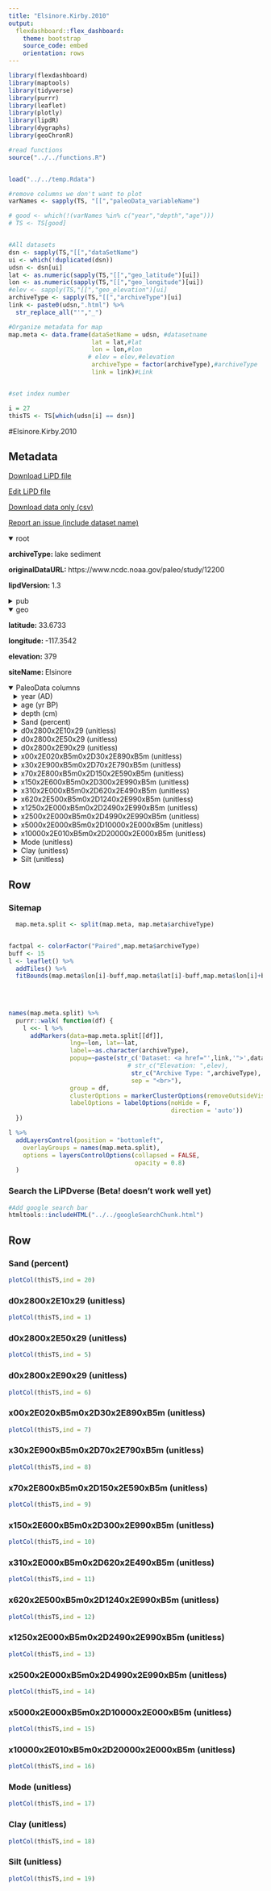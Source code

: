 ```yaml
---
title: "Elsinore.Kirby.2010"
output: 
  flexdashboard::flex_dashboard:
    theme: bootstrap
    source_code: embed
    orientation: rows
---
```


```r
library(flexdashboard)
library(maptools)
library(tidyverse)
library(purrr)
library(leaflet)
library(plotly)
library(lipdR)
library(dygraphs)
library(geoChronR)

#read functions
source("../../functions.R")


load("../../temp.Rdata")

#remove columns we don't want to plot
varNames <- sapply(TS, "[[","paleoData_variableName")

# good <- which(!(varNames %in% c("year","depth","age")))
# TS <- TS[good]


#All datasets
dsn <- sapply(TS,"[[","dataSetName")
ui <- which(!duplicated(dsn))
udsn <- dsn[ui]
lat <- as.numeric(sapply(TS,"[[","geo_latitude")[ui])
lon <- as.numeric(sapply(TS,"[[","geo_longitude")[ui])
#elev <- sapply(TS,"[[","geo_elevation")[ui]
archiveType <- sapply(TS,"[[","archiveType")[ui]
link <- paste0(udsn,".html") %>% 
  str_replace_all("'","_")

#Organize metadata for map
map.meta <- data.frame(dataSetName = udsn, #datasetname
                       lat = lat,#lat
                       lon = lon,#lon
                      # elev = elev,#elevation
                       archiveType = factor(archiveType),#archiveType
                       link = link)#Link


#set index number

i = 27
thisTS <- TS[which(udsn[i] == dsn)]
```
#Elsinore.Kirby.2010

Metadata {.sidebar}
-------------------------------------
[Download LiPD file](Elsinore.Kirby.2010.lpd)
            

[Edit LiPD file](http://lipd.net/playground?source=http://lipdverse.org/wNAm0_1_0/Elsinore.Kirby.2010.lpd)
            

[Download data only (csv)](Elsinore.Kirby.2010.csv)
            

[Report an issue (include dataset name)](https://github.com/nickmckay/LiPDverse/issues)

<details open style="margin-left: 0px">
<summary>root</summary>
<p style="margin-left: 0px"><strong>archiveType: </strong>lake sediment
<p style="margin-left: 0px"><strong>originalDataURL: </strong>https://www.ncdc.noaa.gov/paleo/study/12200
<p style="margin-left: 0px"><strong>lipdVersion: </strong>1.3
</details>
<details>
<summary>pub</summary>
<details style="margin-left: 10px">
<summary>pub1</summary>
<p style="margin-left: 10px"><strong>citeKey: </strong>kirby2010aholocenerecordofpacificd
<p style="margin-left: 10px"><strong>journal: </strong>Journal of Paleolimnology
<p style="margin-left: 10px"><strong>volume: </strong>44
<p style="margin-left: 10px"><strong>pages: </strong>819-839
<p style="margin-left: 10px"><strong>pubYear: </strong>2010
<p style="margin-left: 10px"><strong>title: </strong>A Holocene record of Pacific Decadal Oscillation (PDO)-related hydrologic variability in Southern California (Lake Elsinore, CA)
</details>
</details>
<details open style="margin-left: 0px">
<summary>geo</summary>
<p style="margin-left: 0px"><strong>latitude: </strong>33.6733
<p style="margin-left: 0px"><strong>longitude: </strong>-117.3542
<p style="margin-left: 0px"><strong>elevation: </strong>379
<p style="margin-left: 0px"><strong>siteName: </strong>Elsinore
</details>
<details open>
<summary>PaleoData columns</summary>
<details style="margin-left: 10px">
<summary>year (AD)</summary>
<p style="margin-left: 10px"><strong>TSid: </strong>WEB61e0247e
<p style="margin-left: 10px"><strong>variableName: </strong>year
<p style="margin-left: 10px"><strong>units: </strong>AD
<p style="margin-left: 10px"><strong>description: </strong>Year AD
</details>
<details style="margin-left: 10px">
<summary>age (yr BP)</summary>
<p style="margin-left: 10px"><strong>TSid: </strong>WEBb6fe494a
<p style="margin-left: 10px"><strong>variableName: </strong>age
<p style="margin-left: 10px"><strong>units: </strong>yr BP
<p style="margin-left: 10px"><strong>description: </strong>Years before present (1950) yr BP
</details>
<details style="margin-left: 10px">
<summary>depth (cm)</summary>
<p style="margin-left: 10px"><strong>TSid: </strong>WEB3b82999e
<p style="margin-left: 10px"><strong>variableName: </strong>depth
<p style="margin-left: 10px"><strong>units: </strong>cm
<p style="margin-left: 10px"><strong>description: </strong>depth
</details>
<details style="margin-left: 10px">
<summary>Sand (percent)</summary>
<p style="margin-left: 10px"><strong>TSid: </strong>GHe74bbbb1
<p style="margin-left: 10px"><strong>variableName: </strong>Sand
<p style="margin-left: 10px"><strong>units: </strong>percent
<p style="margin-left: 10px"><strong>useInGlobalTemperatureAnalysis: </strong>TRUE
<details>
<summary>interpretation</summary>
<details style="margin-left: 20px">
<summary>1</summary>
<p style="margin-left: 20px"><strong>direction: </strong>positive
<p style="margin-left: 20px"><strong>interpDirection: </strong>positive
<p style="margin-left: 20px"><strong>scope: </strong>climate
<p style="margin-left: 20px"><strong>seasonality: </strong>annual
<p style="margin-left: 20px"><strong>variable: </strong>M
</details>
</details>
</details>
<details style="margin-left: 10px">
<summary>d0x2800x2E10x29 (unitless)</summary>
<p style="margin-left: 10px"><strong>TSid: </strong>LPD757c20b9dp
<p style="margin-left: 10px"><strong>variableName: </strong>d0x2800x2E10x29
<p style="margin-left: 10px"><strong>units: </strong>unitless
<p style="margin-left: 10px"><strong>useInGlobalTemperatureAnalysis: </strong>FALSE
</details>
<details style="margin-left: 10px">
<summary>d0x2800x2E50x29 (unitless)</summary>
<p style="margin-left: 10px"><strong>TSid: </strong>LPD1fa4d0bedp
<p style="margin-left: 10px"><strong>variableName: </strong>d0x2800x2E50x29
<p style="margin-left: 10px"><strong>units: </strong>unitless
<p style="margin-left: 10px"><strong>useInGlobalTemperatureAnalysis: </strong>FALSE
</details>
<details style="margin-left: 10px">
<summary>d0x2800x2E90x29 (unitless)</summary>
<p style="margin-left: 10px"><strong>TSid: </strong>LPD9b7b0312dp
<p style="margin-left: 10px"><strong>variableName: </strong>d0x2800x2E90x29
<p style="margin-left: 10px"><strong>units: </strong>unitless
<p style="margin-left: 10px"><strong>useInGlobalTemperatureAnalysis: </strong>FALSE
</details>
<details style="margin-left: 10px">
<summary>x00x2E020xB5m0x2D30x2E890xB5m (unitless)</summary>
<p style="margin-left: 10px"><strong>TSid: </strong>LPDfd2a0239dp
<p style="margin-left: 10px"><strong>variableName: </strong>x00x2E020xB5m0x2D30x2E890xB5m
<p style="margin-left: 10px"><strong>units: </strong>unitless
<p style="margin-left: 10px"><strong>useInGlobalTemperatureAnalysis: </strong>FALSE
</details>
<details style="margin-left: 10px">
<summary>x30x2E900xB5m0x2D70x2E790xB5m (unitless)</summary>
<p style="margin-left: 10px"><strong>TSid: </strong>LPDdd8c4ff1dp
<p style="margin-left: 10px"><strong>variableName: </strong>x30x2E900xB5m0x2D70x2E790xB5m
<p style="margin-left: 10px"><strong>units: </strong>unitless
<p style="margin-left: 10px"><strong>useInGlobalTemperatureAnalysis: </strong>FALSE
</details>
<details style="margin-left: 10px">
<summary>x70x2E800xB5m0x2D150x2E590xB5m (unitless)</summary>
<p style="margin-left: 10px"><strong>TSid: </strong>LPD543c622edp
<p style="margin-left: 10px"><strong>variableName: </strong>x70x2E800xB5m0x2D150x2E590xB5m
<p style="margin-left: 10px"><strong>units: </strong>unitless
<p style="margin-left: 10px"><strong>useInGlobalTemperatureAnalysis: </strong>FALSE
</details>
<details style="margin-left: 10px">
<summary>x150x2E600xB5m0x2D300x2E990xB5m (unitless)</summary>
<p style="margin-left: 10px"><strong>TSid: </strong>LPDf8072f4edp
<p style="margin-left: 10px"><strong>variableName: </strong>x150x2E600xB5m0x2D300x2E990xB5m
<p style="margin-left: 10px"><strong>units: </strong>unitless
<p style="margin-left: 10px"><strong>useInGlobalTemperatureAnalysis: </strong>FALSE
</details>
<details style="margin-left: 10px">
<summary>x310x2E000xB5m0x2D620x2E490xB5m (unitless)</summary>
<p style="margin-left: 10px"><strong>TSid: </strong>LPDece0f148dp
<p style="margin-left: 10px"><strong>variableName: </strong>x310x2E000xB5m0x2D620x2E490xB5m
<p style="margin-left: 10px"><strong>units: </strong>unitless
<p style="margin-left: 10px"><strong>useInGlobalTemperatureAnalysis: </strong>FALSE
</details>
<details style="margin-left: 10px">
<summary>x620x2E500xB5m0x2D1240x2E990xB5m (unitless)</summary>
<p style="margin-left: 10px"><strong>TSid: </strong>NAm2kHydro224
<p style="margin-left: 10px"><strong>variableName: </strong>x620x2E500xB5m0x2D1240x2E990xB5m
<p style="margin-left: 10px"><strong>units: </strong>unitless
<p style="margin-left: 10px"><strong>useInGlobalTemperatureAnalysis: </strong>FALSE
</details>
<details style="margin-left: 10px">
<summary>x1250x2E000xB5m0x2D2490x2E990xB5m (unitless)</summary>
<p style="margin-left: 10px"><strong>TSid: </strong>NAm2kHydro225
<p style="margin-left: 10px"><strong>variableName: </strong>x1250x2E000xB5m0x2D2490x2E990xB5m
<p style="margin-left: 10px"><strong>units: </strong>unitless
<p style="margin-left: 10px"><strong>useInGlobalTemperatureAnalysis: </strong>FALSE
</details>
<details style="margin-left: 10px">
<summary>x2500x2E000xB5m0x2D4990x2E990xB5m (unitless)</summary>
<p style="margin-left: 10px"><strong>TSid: </strong>NAm2kHydro226
<p style="margin-left: 10px"><strong>variableName: </strong>x2500x2E000xB5m0x2D4990x2E990xB5m
<p style="margin-left: 10px"><strong>units: </strong>unitless
<p style="margin-left: 10px"><strong>useInGlobalTemperatureAnalysis: </strong>FALSE
</details>
<details style="margin-left: 10px">
<summary>x5000x2E000xB5m0x2D10000x2E000xB5m (unitless)</summary>
<p style="margin-left: 10px"><strong>TSid: </strong>GH15ca2210
<p style="margin-left: 10px"><strong>variableName: </strong>x5000x2E000xB5m0x2D10000x2E000xB5m
<p style="margin-left: 10px"><strong>units: </strong>unitless
<p style="margin-left: 10px"><strong>useInGlobalTemperatureAnalysis: </strong>FALSE
</details>
<details style="margin-left: 10px">
<summary>x10000x2E010xB5m0x2D20000x2E000xB5m (unitless)</summary>
<p style="margin-left: 10px"><strong>TSid: </strong>GH7ab71922
<p style="margin-left: 10px"><strong>variableName: </strong>x10000x2E010xB5m0x2D20000x2E000xB5m
<p style="margin-left: 10px"><strong>units: </strong>unitless
<p style="margin-left: 10px"><strong>useInGlobalTemperatureAnalysis: </strong>FALSE
</details>
<details style="margin-left: 10px">
<summary>Mode (unitless)</summary>
<p style="margin-left: 10px"><strong>TSid: </strong>GH2bd5a57d
<p style="margin-left: 10px"><strong>variableName: </strong>Mode
<p style="margin-left: 10px"><strong>units: </strong>unitless
<p style="margin-left: 10px"><strong>useInGlobalTemperatureAnalysis: </strong>FALSE
</details>
<details style="margin-left: 10px">
<summary>Clay (unitless)</summary>
<p style="margin-left: 10px"><strong>TSid: </strong>GH9557767b
<p style="margin-left: 10px"><strong>variableName: </strong>Clay
<p style="margin-left: 10px"><strong>units: </strong>unitless
<p style="margin-left: 10px"><strong>useInGlobalTemperatureAnalysis: </strong>FALSE
</details>
<details style="margin-left: 10px">
<summary>Silt (unitless)</summary>
<p style="margin-left: 10px"><strong>TSid: </strong>GH772045af
<p style="margin-left: 10px"><strong>variableName: </strong>Silt
<p style="margin-left: 10px"><strong>units: </strong>unitless
<p style="margin-left: 10px"><strong>useInGlobalTemperatureAnalysis: </strong>FALSE
</details>

Row {.tabset .tabset-fade}
-----------------------------------------------------------------------

### Sitemap

```r
  map.meta.split <- split(map.meta, map.meta$archiveType)


factpal <- colorFactor("Paired",map.meta$archiveType)
buff <- 15
l <- leaflet() %>% 
  addTiles() %>% 
  fitBounds(map.meta$lon[i]-buff,map.meta$lat[i]-buff,map.meta$lon[i]+buff,map.meta$lat[i]+buff)
  

  
  
names(map.meta.split) %>%
  purrr::walk( function(df) {
    l <<- l %>%
      addMarkers(data=map.meta.split[[df]],
                 lng=~lon, lat=~lat,
                 label=~as.character(archiveType),
                 popup=~paste(str_c('Dataset: <a href="',link,'">',dataSetName,'</a>'),
                                 # str_c("Elevation: ",elev),
                                  str_c("Archive Type: ",archiveType),
                                  sep = "<br>"),
                 group = df,
                 clusterOptions = markerClusterOptions(removeOutsideVisibleBounds = F),
                 labelOptions = labelOptions(noHide = F,
                                             direction = 'auto'))
  })

l %>%
  addLayersControl(position = "bottomleft",
    overlayGroups = names(map.meta.split),
    options = layersControlOptions(collapsed = FALSE,
                                   opacity = 0.8)
  )
```

### Search the LiPDverse (Beta! doesn't work well yet)
```r
#Add google search bar
htmltools::includeHTML("../../googleSearchChunk.html")
```


Row {.tabset .tabset-fade}
-----------------------------------------------------------------------

### Sand (percent)
```r
plotCol(thisTS,ind = 20)
```

### d0x2800x2E10x29 (unitless)
```r
plotCol(thisTS,ind = 1)
```

### d0x2800x2E50x29 (unitless)
```r
plotCol(thisTS,ind = 5)
```

### d0x2800x2E90x29 (unitless)
```r
plotCol(thisTS,ind = 6)
```

### x00x2E020xB5m0x2D30x2E890xB5m (unitless)
```r
plotCol(thisTS,ind = 7)
```

### x30x2E900xB5m0x2D70x2E790xB5m (unitless)
```r
plotCol(thisTS,ind = 8)
```

### x70x2E800xB5m0x2D150x2E590xB5m (unitless)
```r
plotCol(thisTS,ind = 9)
```

### x150x2E600xB5m0x2D300x2E990xB5m (unitless)
```r
plotCol(thisTS,ind = 10)
```

### x310x2E000xB5m0x2D620x2E490xB5m (unitless)
```r
plotCol(thisTS,ind = 11)
```

### x620x2E500xB5m0x2D1240x2E990xB5m (unitless)
```r
plotCol(thisTS,ind = 12)
```

### x1250x2E000xB5m0x2D2490x2E990xB5m (unitless)
```r
plotCol(thisTS,ind = 13)
```

### x2500x2E000xB5m0x2D4990x2E990xB5m (unitless)
```r
plotCol(thisTS,ind = 14)
```

### x5000x2E000xB5m0x2D10000x2E000xB5m (unitless)
```r
plotCol(thisTS,ind = 15)
```

### x10000x2E010xB5m0x2D20000x2E000xB5m (unitless)
```r
plotCol(thisTS,ind = 16)
```

### Mode (unitless)
```r
plotCol(thisTS,ind = 17)
```

### Clay (unitless)
```r
plotCol(thisTS,ind = 18)
```

### Silt (unitless)
```r
plotCol(thisTS,ind = 19)
```
